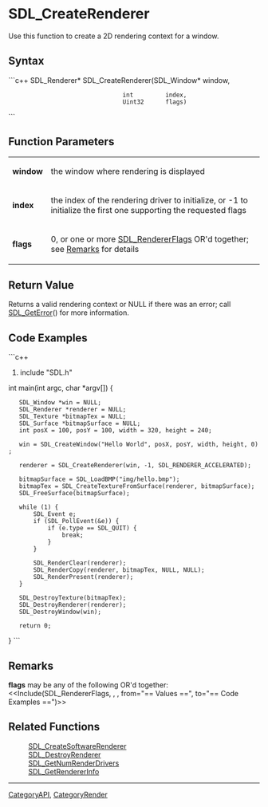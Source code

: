 <!-- pragma section-numbers off -->
<!-- pragma disable-camelcase -->

= SDL_CreateRenderer =
Use this function to create a 2D rendering context for a window.


== Syntax ==
```c++
SDL_Renderer* SDL_CreateRenderer(SDL_Window* window,
                                 int  	     index,
                                 Uint32      flags)
```

== Function Parameters ==
{|
|'''window'''
|the window where rendering is displayed
|-
|'''index'''
|the index of the rendering driver to initialize, or -1 to initialize the first one supporting the requested flags
|-
|'''flags'''
|0, or one or more [[SDL_RendererFlags]] OR'd together; see [[#flags|Remarks]] for details
|}

== Return Value ==
Returns a valid rendering context or NULL if there was an error; call [[SDL_GetError]]() for more information.

== Code Examples ==
```c++
#include "SDL.h"

int main(int argc, char *argv[]) {
	SDL_Window *win = NULL;
	SDL_Renderer *renderer = NULL;
	SDL_Texture *bitmapTex = NULL;
	SDL_Surface *bitmapSurface = NULL;
	int posX = 100, posY = 100, width = 320, height = 240;

	win = SDL_CreateWindow("Hello World", posX, posY, width, height, 0);

	renderer = SDL_CreateRenderer(win, -1, SDL_RENDERER_ACCELERATED);

	bitmapSurface = SDL_LoadBMP("img/hello.bmp");
	bitmapTex = SDL_CreateTextureFromSurface(renderer, bitmapSurface);
	SDL_FreeSurface(bitmapSurface);

	while (1) {
		SDL_Event e;
		if (SDL_PollEvent(&e)) {
			if (e.type == SDL_QUIT) {
				break;
			}	
		}

		SDL_RenderClear(renderer);
		SDL_RenderCopy(renderer, bitmapTex, NULL, NULL);
		SDL_RenderPresent(renderer);
	}

	SDL_DestroyTexture(bitmapTex);
	SDL_DestroyRenderer(renderer);
	SDL_DestroyWindow(win);

	return 0;
}
```

== Remarks ==
<span id="flags"></span> '''flags''' may be any of the following OR'd together:
<<Include(SDL_RendererFlags, , , from="== Values ==", to="== Code Examples ==")>>

== Related Functions ==
:[[SDL_CreateSoftwareRenderer]]
:[[SDL_DestroyRenderer]]
:[[SDL_GetNumRenderDrivers]]
:[[SDL_GetRendererInfo]]

----
[[CategoryAPI]], [[CategoryRender]]
